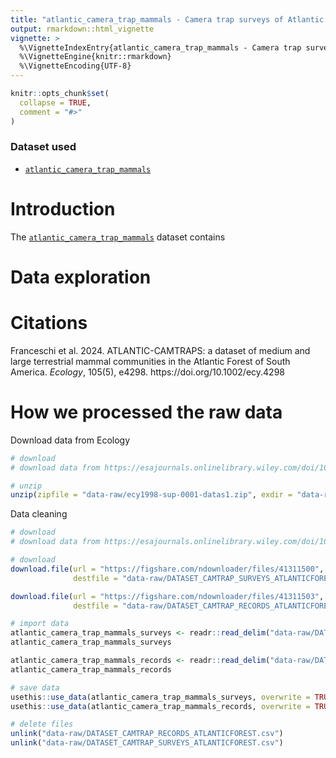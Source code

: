 ```yaml
---
title: "atlantic_camera_trap_mammals - Camera trap surveys of Atlantic Forest mammals: A data set for analyses considering imperfect detection (2004–2020)"
output: rmarkdown::html_vignette
vignette: >
  %\VignetteIndexEntry{atlantic_camera_trap_mammals - Camera trap surveys of Atlantic Forest mammals: A data set for analyses considering imperfect detection (2004–2020)}
  %\VignetteEngine{knitr::rmarkdown}
  %\VignetteEncoding{UTF-8}
---
```


```r
knitr::opts_chunk$set(
  collapse = TRUE,
  comment = "#>"
)
```

### Dataset used

- [`atlantic_camera_trap_mammals`](https://mauriciovancine.github.io/atlanticr/reference/atlantic_camera_trap_mammals.html)

# Introduction

The [`atlantic_camera_trap_mammals`](https://mauriciovancine.github.io/atlanticr/reference/atlantic_camera_trap_mammals.html) dataset contains 

# Data exploration

# Citations

Franceschi et al. 2024. ATLANTIC-CAMTRAPS: a dataset of medium and large terrestrial mammal communities in the Atlantic Forest of South America. *Ecology*, 105(5), e4298. https://doi.org/10.1002/ecy.4298

# How we processed the raw data

Download data from Ecology

```r
# download
# download data from https://esajournals.onlinelibrary.wiley.com/doi/10.1002/ecy.1998

# unzip
unzip(zipfile = "data-raw/ecy1998-sup-0001-datas1.zip", exdir = "data-raw")
```

Data cleaning
```r
# download
# download data from https://esajournals.onlinelibrary.wiley.com/doi/10.1002/ecy.4298

# download
download.file(url = "https://figshare.com/ndownloader/files/41311500",
              destfile = "data-raw/DATASET_CAMTRAP_SURVEYS_ATLANTICFOREST.csv", mode = "wb")

download.file(url = "https://figshare.com/ndownloader/files/41311503",
              destfile = "data-raw/DATASET_CAMTRAP_RECORDS_ATLANTICFOREST.csv", mode = "wb")

# import data
atlantic_camera_trap_mammals_surveys <- readr::read_delim("data-raw/DATASET_CAMTRAP_SURVEYS_ATLANTICFOREST.csv", delim = ";")
atlantic_camera_trap_mammals_surveys

atlantic_camera_trap_mammals_records <- readr::read_delim("data-raw/DATASET_CAMTRAP_RECORDS_ATLANTICFOREST.csv", delim = ";")
atlantic_camera_trap_mammals_records

# save data
usethis::use_data(atlantic_camera_trap_mammals_surveys, overwrite = TRUE)
usethis::use_data(atlantic_camera_trap_mammals_records, overwrite = TRUE)

# delete files
unlink("data-raw/DATASET_CAMTRAP_RECORDS_ATLANTICFOREST.csv")
unlink("data-raw/DATASET_CAMTRAP_SURVEYS_ATLANTICFOREST.csv")
```
